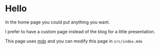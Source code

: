 # Hello
In the home page you could put anything you want.

I prefer to have a custom page instead of the blog for a little presentation.

This page uses [mdx](https://mdxjs.com/) and you can modify this page in `src/index.mdx`

